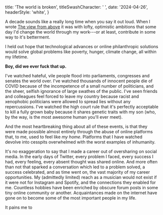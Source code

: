 
  title: 'The world is broken',
  titleSwashCharacter: ' ',
  date: '2024-04-26',
  headerStyle: 'white',
}

A decade sounds like a really long time when you say it out loud. When I wrote [The view from above](/writing/the-view-from-above) it was with lofty, optimistic ambitions that some day I'd change the world through my work---or at least, contribute in some way to it's betterment.

I held out hope that technological advances or online philanthropic solutions would solve global problems like poverty, hunger, climate change, all within my lifetime.

**Boy, did we ever fuck that up.**

I've watched hateful, vile people flood into parliaments, congresses and senates the world over. I've watched thousands of innocent people die of COVID because of the incompetence of a small number of politicians, and the sheer, selfish ignorance of large swathes of the public. I've seen friends and colleagues feel forced to leave my country because racist and xenophobic politicians were allowed to spread lies without any repercussions. I've watched the high court rule that it's perfectly acceptable to kill a fully grown baby because it shares genetic traits with my son (who, by the way, is the most awesome human you'll ever meet).

And the most heartbreaking thing about all of these events, is that they were made possible almost entirely through the abuse of online platforms that, to me, used to feel like _my home_. Platforms that I have watched devolve into cesspits overwhelmed with the worst examples of inhumanity.

<section className="article__section" aria-label="Perpetually Online">
  <PerpetuallyOnlineHeading />
  It's no exaggeration to say that I made a career out of oversharing on social media. In the early days of Twitter, every problem I faced, every success I had, every feeling, every absent thought was shared online. And more often than not that sparked a conversation which led to a problem solved, a success celebrated, and as time went on, the vast majority of my career opportunities. My (admittedly limited) reach as a musician would not exist if it were not for Instagram and Spotify, and the connections they enabled for me. Countless hobbies have been enriched by obscure forum posts in some tiny online community or another. Acquaintances made on the internet have gone on to become some of the most important people in my life.

  It pains me to
</section>
